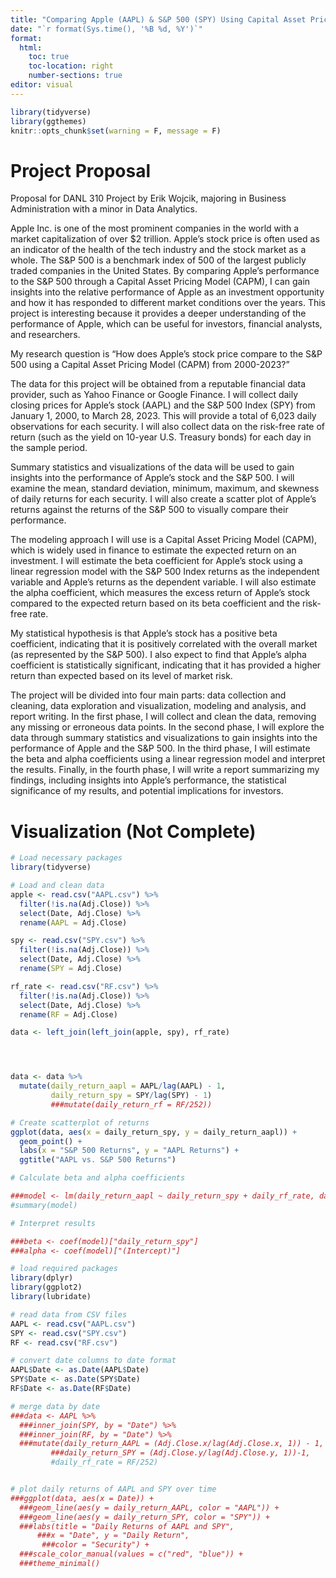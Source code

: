 ```yaml
---
title: "Comparing Apple (AAPL) & S&P 500 (SPY) Using Capital Asset Pricing Model"
date: "`r format(Sys.time(), '%B %d, %Y')`"
format:
  html:
    toc: true
    toc-location: right
    number-sections: true
editor: visual
---
```


```r
library(tidyverse)
library(ggthemes)
knitr::opts_chunk$set(warning = F, message = F)

```

# Project Proposal

Proposal for DANL 310 Project by Erik Wojcik, majoring in Business Administration with a minor in Data Analytics.

Apple Inc. is one of the most prominent companies in the world with a market capitalization of over \$2 trillion. Apple's stock price is often used as an indicator of the health of the tech industry and the stock market as a whole. The S&P 500 is a benchmark index of 500 of the largest publicly traded companies in the United States. By comparing Apple's performance to the S&P 500 through a Capital Asset Pricing Model (CAPM), I can gain insights into the relative performance of Apple as an investment opportunity and how it has responded to different market conditions over the years. This project is interesting because it provides a deeper understanding of the performance of Apple, which can be useful for investors, financial analysts, and researchers.

My research question is "How does Apple's stock price compare to the S&P 500 using a Capital Asset Pricing Model (CAPM) from 2000-2023?"

The data for this project will be obtained from a reputable financial data provider, such as Yahoo Finance or Google Finance. I will collect daily closing prices for Apple's stock (AAPL) and the S&P 500 Index (SPY) from January 1, 2000, to March 28, 2023. This will provide a total of 6,023 daily observations for each security. I will also collect data on the risk-free rate of return (such as the yield on 10-year U.S. Treasury bonds) for each day in the sample period.

Summary statistics and visualizations of the data will be used to gain insights into the performance of Apple's stock and the S&P 500. I will examine the mean, standard deviation, minimum, maximum, and skewness of daily returns for each security. I will also create a scatter plot of Apple's returns against the returns of the S&P 500 to visually compare their performance.

The modeling approach I will use is a Capital Asset Pricing Model (CAPM), which is widely used in finance to estimate the expected return on an investment. I will estimate the beta coefficient for Apple's stock using a linear regression model with the S&P 500 Index returns as the independent variable and Apple's returns as the dependent variable. I will also estimate the alpha coefficient, which measures the excess return of Apple's stock compared to the expected return based on its beta coefficient and the risk-free rate.

My statistical hypothesis is that Apple's stock has a positive beta coefficient, indicating that it is positively correlated with the overall market (as represented by the S&P 500). I also expect to find that Apple's alpha coefficient is statistically significant, indicating that it has provided a higher return than expected based on its level of market risk.

The project will be divided into four main parts: data collection and cleaning, data exploration and visualization, modeling and analysis, and report writing. In the first phase, I will collect and clean the data, removing any missing or erroneous data points. In the second phase, I will explore the data through summary statistics and visualizations to gain insights into the performance of Apple and the S&P 500. In the third phase, I will estimate the beta and alpha coefficients using a linear regression model and interpret the results. Finally, in the fourth phase, I will write a report summarizing my findings, including insights into Apple's performance, the statistical significance of my results, and potential implications for investors.

# Visualization (Not Complete)
```r
# Load necessary packages
library(tidyverse)

# Load and clean data
apple <- read.csv("AAPL.csv") %>%
  filter(!is.na(Adj.Close)) %>%
  select(Date, Adj.Close) %>%
  rename(AAPL = Adj.Close)

spy <- read.csv("SPY.csv") %>%
  filter(!is.na(Adj.Close)) %>%
  select(Date, Adj.Close) %>%
  rename(SPY = Adj.Close)

rf_rate <- read.csv("RF.csv") %>%
  filter(!is.na(Adj.Close)) %>%
  select(Date, Adj.Close) %>%
  rename(RF = Adj.Close)

data <- left_join(left_join(apple, spy), rf_rate)




data <- data %>%
  mutate(daily_return_aapl = AAPL/lag(AAPL) - 1,
         daily_return_spy = SPY/lag(SPY) - 1)
         ###mutate(daily_return_rf = RF/252))

# Create scatterplot of returns
ggplot(data, aes(x = daily_return_spy, y = daily_return_aapl)) +
  geom_point() +
  labs(x = "S&P 500 Returns", y = "AAPL Returns") +
  ggtitle("AAPL vs. S&P 500 Returns")

# Calculate beta and alpha coefficients

###model <- lm(daily_return_aapl ~ daily_return_spy + daily_rf_rate, data = data)
#summary(model)

# Interpret results

###beta <- coef(model)["daily_return_spy"]
###alpha <- coef(model)["(Intercept)"]

```
```r
# load required packages
library(dplyr)
library(ggplot2)
library(lubridate)

# read data from CSV files
AAPL <- read.csv("AAPL.csv")
SPY <- read.csv("SPY.csv")
RF <- read.csv("RF.csv")

# convert date columns to date format
AAPL$Date <- as.Date(AAPL$Date)
SPY$Date <- as.Date(SPY$Date)
RF$Date <- as.Date(RF$Date)

# merge data by date
###data <- AAPL %>%
  ###inner_join(SPY, by = "Date") %>%
  ###inner_join(RF, by = "Date") %>%
  ###mutate(daily_return_AAPL = (Adj.Close.x/lag(Adj.Close.x, 1)) - 1,
         ###daily_return_SPY = (Adj.Close.y/lag(Adj.Close.y, 1))-1,
         #daily_rf_rate = RF/252)


# plot daily returns of AAPL and SPY over time
###ggplot(data, aes(x = Date)) +
  ###geom_line(aes(y = daily_return_AAPL, color = "AAPL")) +
  ###geom_line(aes(y = daily_return_SPY, color = "SPY")) +
  ###labs(title = "Daily Returns of AAPL and SPY",
      ###x = "Date", y = "Daily Return",
       ###color = "Security") +
  ###scale_color_manual(values = c("red", "blue")) +
  ###theme_minimal()

```

